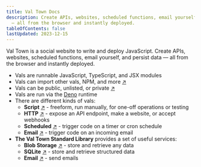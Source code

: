 ```yaml
---
title: Val Town Docs
description: Create APIs, websites, scheduled functions, email yourself, and persist data
  — all from the browser and instantly deployed.
tableOfContents: false
lastUpdated: 2023-12-15
---
```


Val Town is a social website to write and deploy JavaScript. Create APIs, websites, scheduled functions, email yourself,
and persist data — all from the browser and instantly deployed.

- Vals are runnable JavaScript, TypeScript, and JSX modules
- Vals can import other vals, NPM, and more [↗](/reference/import)
- Vals can be public, unlisted, or private [↗](/reference/permissions)
- Vals are run via the [Deno](https://deno.com) runtime
- There are different kinds of vals:
  - **Script** [↗](/types/script) - freeform, run manually, for one-off operations or testing
  - **HTTP** [↗](/types/http) - expose an API endpoint, make a website, or accept webhooks
  - **Scheduled** [↗](/types/scheduled) - trigger code on a timer or cron schedule
  - **Email** [↗](/types/email) - trigger code on an incoming email
- **The Val Town Standard Library** provides a set of useful services:
  - **Blob Storage** [↗](/std/blob) - store and retrieve any data
  - **SQLite** [↗](/std/sqlite) - store and retrieve structured data
  - **Email** [↗](/std/email) - send emails
